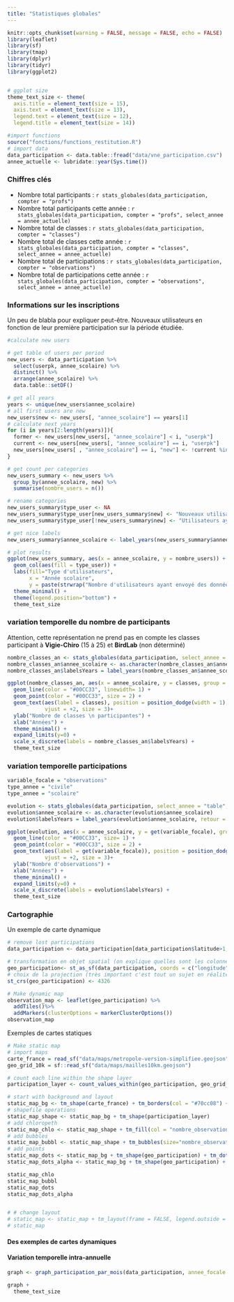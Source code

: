 ```yaml
---
title: "Statistiques globales"
---
```


```r
knitr::opts_chunk$set(warning = FALSE, message = FALSE, echo = FALSE) 
library(leaflet)
library(sf)
library(tmap)
library(dplyr)
library(tidyr)
library(ggplot2)


# ggplot size 
theme_text_size <- theme( 
  axis.title = element_text(size = 15), 
  axis.text = element_text(size = 13), 
  legend.text = element_text(size = 12), 
  legend.title = element_text(size = 14))
```

```r
#import functions
source("fonctions/functions_restitution.R")
# import data
data_participation <- data.table::fread("data/vne_participation.csv")
annee_actuelle <- lubridate::year(Sys.time())
```

### Chiffres clés

- Nombre total participants : `r stats_globales(data_participation, compter = "profs")`
- Nombre total participants cette année : `r stats_globales(data_participation, compter = "profs", select_annee = annee_actuelle)`
- Nombre total de classes : `r stats_globales(data_participation, compter = "classes")`
- Nombre total de classes cette année : `r stats_globales(data_participation, compter = "classes", select_annee = annee_actuelle)`
- Nombre total de participations : `r stats_globales(data_participation, compter = "observations")`
- Nombre total de participations cette année : `r stats_globales(data_participation, compter = "observations", select_annee = annee_actuelle)`

### Informations sur les inscriptions

Un peu de blabla pour expliquer peut-être. Nouveaux utilisateurs en fonction de leur première participation sur la période étudiée.

```r
#calculate new users

# get table of users per period
new_users <- data_participation %>%
  select(userpk, annee_scolaire) %>%
  distinct() %>%
  arrange(annee_scolaire) %>%
  data.table::setDF()

# get all years
years <- unique(new_users$annee_scolaire)
# all first users are new
new_users$new <- new_users[, "annee_scolaire"] == years[1]
# calculate next years 
for (i in years[2:length(years)]){
  former <- new_users[new_users[, "annee_scolaire"] < i, "userpk"]
  current <- new_users[new_users[, "annee_scolaire"] == i, "userpk"]
  new_users[new_users[ , "annee_scolaire"] == i, "new"] <- !current %in% former
}

# get count per categories
new_users_summary <- new_users %>%
  group_by(annee_scolaire, new) %>%
  summarise(nombre_users = n())

# rename categories
new_users_summary$type_user <- NA
new_users_summary$type_user[new_users_summary$new] <- "Nouveaux utilisateurs"
new_users_summary$type_user[!new_users_summary$new] <- "Utilisateurs ayant déjà participé"

# get nice labels
new_users_summary$annee_scolaire <- label_years(new_users_summary$annee_scolaire, retour = TRUE)

# plot results
ggplot(new_users_summary, aes(x = annee_scolaire, y = nombre_users)) +
  geom_col(aes(fill = type_user)) +
  labs(fill="Type d'utilisateurs", 
       x = "Année scolaire", 
       y = paste(strwrap("Nombre d'utilisateurs ayant envoyé des données", width = 35), collapse = "\n")) +
  theme_minimal() +
  theme(legend.position="bottom") +
  theme_text_size 

```

### variation temporelle du nombre de participants

Attention, cette représentation ne prend pas en compte les classes participant à **Vigie-Chiro** (15 à 25) et **BirdLab** (non déterminé)

```r
nombre_classes_an <- stats_globales(data_participation, select_annee = "table")
nombre_classes_an$annee_scolaire <- as.character(nombre_classes_an$annee_scolaire)
nombre_classes_an$labelsYears = label_years(nombre_classes_an$annee_scolaire, retour = TRUE)

ggplot(nombre_classes_an, aes(x = annee_scolaire, y = classes, group = 1)) +
  geom_line(color = "#00CC33", linewidth= 1) +
  geom_point(color = "#00CC33", size = 2) +
  geom_text(aes(label = classes), position = position_dodge(width = 1),
            vjust = +2, size = 3)+
  ylab("Nombre de classes \n participantes") +
  xlab("Années") +
  theme_minimal() +
  expand_limits(y=0) +
  scale_x_discrete(labels = nombre_classes_an$labelsYears) +
  theme_text_size 


```

### variation temporelle participations

```r
variable_focale = "observations"
type_annee = "civile"
type_annee = "scolaire"

evolution <- stats_globales(data_participation, select_annee = "table", compter = variable_focale)
evolution$annee_scolaire <- as.character(evolution$annee_scolaire)
evolution$labelsYears = label_years(evolution$annee_scolaire, retour = TRUE)

ggplot(evolution, aes(x = annee_scolaire, y = get(variable_focale), group = 1)) +
  geom_line(color = "#00CC33", size= 1) +
  geom_point(color = "#00CC33", size = 2) +
  geom_text(aes(label = get(variable_focale)), position = position_dodge(width = 1),
            vjust = +2, size = 3)+
  ylab("Nombre d'observations") +
  xlab("Années") +
  theme_minimal() +
  expand_limits(y=0) +
  scale_x_discrete(labels = evolution$labelsYears) +
  theme_text_size 


```

### Cartographie

Un exemple de carte dynamique


```r


# remove lost participations
data_participation <- data_participation[data_participation$latitude>1, ]

# transformation en objet spatial (on explique quelles sont les colonnes pour creer une "geometry")
geo_participation<- st_as_sf(data_participation, coords = c("longitude", "latitude"))
# choix de la projection (très important c'est tout un sujet en réalité)
st_crs(geo_participation) <- 4326

# Make dynamic map
observation_map <- leaflet(geo_participation) %>%
  addTiles()%>%
  addMarkers(clusterOptions = markerClusterOptions())
observation_map

```

Exemples de cartes statiques

```r
# Make static map
# import maps
carte_france = read_sf("data/maps/metropole-version-simplifiee.geojson")
geo_grid_10k = sf::read_sf("data/maps/mailles10km.geojson")

# count each line within the shape layer
participation_layer <- count_values_within(geo_participation, geo_grid_10k, remove_empty = TRUE, value_name = "nombre_observations")

# start with background and layout
static_map_bg <- tm_shape(carte_france) + tm_borders(col = "#70cc08") + tm_layout(frame = FALSE, legend.outside = TRUE)
# shapefile operations
static_map_shape <- static_map_bg + tm_shape(participation_layer)
# add chloropeth
static_map_chlo <- static_map_shape + tm_fill(col = "nombre_observations", legend.hist = FALSE, n = 10, style = "fisher", palette = "-viridis")
# add bubbles
static_map_bubbl <- static_map_shape + tm_bubbles(size="nombre_observations", scale = .8, col = "nombre_observations", palette = "-viridis", style = "fisher", n = 10)
# add points
static_map_dots <- static_map_bg + tm_shape(geo_participation) + tm_dots()
static_map_dots_alpha <- static_map_bg + tm_shape(geo_participation) + tm_dots(alpha = .2)

static_map_chlo
static_map_bubbl
static_map_dots
static_map_dots_alpha


# # change layout 
# static_map <- static_map + tm_layout(frame = FALSE, legend.outside = TRUE)
# static_map
```


#### Des exemples de cartes dynamiques


#### Variation temporelle intra-annuelle


```r
graph <- graph_participation_par_mois(data_participation, annee_focale = annee_actuelle)

graph +
  theme_text_size 
```

